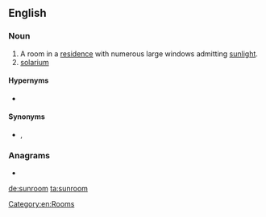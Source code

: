 ==English==

===Noun===
{{en-noun}}

# A room in a [[residence]] with numerous large windows admitting [[sunlight]].
# [[solarium]]

====Hypernyms====
* {{l|en|room}}

====Synonyms====
* {{l|en|Florida room}}, {{l|en|solarium}}

===Anagrams===
* {{l|en|unmoors}}

[[Category:en:Rooms]]

[[de:sunroom]]
[[ta:sunroom]]